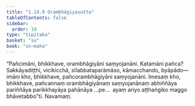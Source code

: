 ```yaml
---
title: "1.14.9 Orambhāgiyasutta"
tableOfContents: false
sidebar:
  order: 10
type: "tipitaka"
basket: "su"
book: "sn-maha"
---
```



<DynamicBreadcrumb />

<Division number="180" book="sn-maha">

<Paragraph number="351" book="sn-maha">
“Pañcimāni, bhikkhave, orambhāgiyāni saṃyojanāni. Katamāni pañca? Sakkāyadiṭṭhi, vicikicchā, sīlabbataparāmāso, kāmacchando, byāpādo—  imāni kho, bhikkhave, pañcorambhāgiyāni saṃyojanāni. Imesaṃ kho, bhikkhave, pañcannaṃ orambhāgiyānaṃ saṃyojanānaṃ abhiññāya pariññāya parikkhayāya pahānāya …pe…  ayaṃ ariyo aṭṭhaṅgiko maggo bhāvetabbo”ti.

</Paragraph>
</Division>

<Paragraph number="352" type="center" book="sn-maha">
Navamaṃ.
</Paragraph>